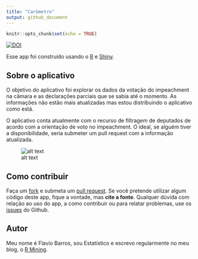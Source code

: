 ```yaml
---
title: "Carômetro"
output: github_document
---
```


```r
knitr::opts_chunk$set(echo = TRUE)
```

[![DOI](https://zenodo.org/badge/69086309.svg)](https://zenodo.org/badge/latestdoi/69086309)

Esse app foi construído usando o <a href="http://www.r-project.org/" target="_blank">R</a> e <a href="http://shiny.rstudio.com/" target="_blank">Shiny</a>.

## Sobre o aplicativo

O objetivo do aplicativo foi explorar os dados da votação do impeachment na câmara e as declarações parciais que se sabia até o momento. As informações não estão mais atualizadas mas estou distribuindo o aplicativo como está.

O aplicativo conta atualmente com o recurso de filtragem de deputados de acordo com a orientação de voto no impeachment. O ideal, se alguém tiver a disponibilidade, seria submeter um pull request com a informação atualizada.

![alt text](data/carometro.gif)

## Como contribuir

Faça um [fork](https://github.com/flaviobarros/carometro#fork-destination-box) e submeta um [pull request](https://github.com/flaviobarros/carometro/pull/new/master). Se você pretende utilizar algum código deste app, fique a vontade, mas **cite a fonte**. Qualquer dúvida com relação ao uso do app, a como contribuir ou para relatar problemas, use os [issues](https://github.com/flaviobarros/carometro/issues) do Github.

## Autor
Meu nome é Flavio Barros, sou Estatístico e escrevo regularmente no meu blog, o [R Mining](www.rmining.net).  
